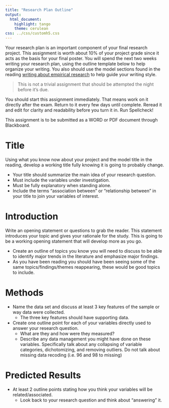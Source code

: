 ```yaml
---
title: "Research Plan Outline"
output:
  html_document:
    highlight: tango
    theme: cerulean
css: ../css/customh5.css
---
```


Your research plan is an important component of your final research project. This assignment is worth about 10% of your project grade since it acts as the basis for your final poster. You will spend the next two weeks writing your research plan, using the outline template below to help organize your writing. You also should use the model sections found in the reading [writing about empirical research](https://norcalbiostat.netlify.com/lec/lec_writing_em/) to help guide your writing style. 

> This is not a trivial assignment that should be attempted the night before it's due. 

You should start this assignment immediately. That means work on it directly after the exam. Return to it every few days until complete. Reread it and edit for clarity and readability before you turn it in. Run Spellcheck!

This assignment is to be submitted as a WORD or PDF document through Blackboard.


# Title
Using what you know now about your project and the model title in the reading, develop a working title fully knowing it is going to probably change. 

* Your title should summarize the main idea of your research question.
* Must include the variables under investigation.
* Must be fully explanatory when standing alone. 
* Include the terms “association between” or “relationship between” in your title to join your variables of interest.  
 

# Introduction 
Write an opening statement or questions to grab the reader. This statement introduces your topic and gives your rationale for the study. This is going to be a working opening statement that will develop more as you go.	
    
* Create an outline of topics you know you will need to discuss to be able to identify major trends in the literature and emphasize major findings. 
* As you have been reading you should have been seeing some of the same topics/findings/themes reappearing, these would be good topics to include.

# Methods
* Name the data set and discuss at least 3 key features of the sample or way data were collected.
    - The three key features should have supporting data.
* Create one outline point for each of your variables directly used to answer your research question. 
    - What are they and how were they measured?
    - Describe any data management you might have done on these variables. Specifically talk about any collapsing of variable categories, dichotomizing, and removing outliers. Do not talk about missing data recoding (i.e. 96 and 98 to missing)
 
# Predicted Results
* At least 2 outline points stating how you think your variables will be related/associated. 
    - Look back to your research question and think about “answering” it.


